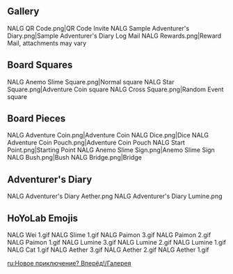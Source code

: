 {{EventTabs}}
==Gallery==
<gallery hideaddbutton="true" captionalign="center">
NALG QR Code.png|QR Code Invite
NALG Sample Adventurer's Diary.png|Sample Adventurer's Diary Log
Mail NALG Rewards.png|Reward Mail, attachments may vary
</gallery>

==Board Squares==
<gallery hideaddbutton="true" captionalign="center">
NALG Anemo Slime Square.png|Normal square
NALG Star Square.png|Adventure Coin square
NALG Cross Square.png|Random Event square
</gallery>

==Board Pieces==
<gallery hideaddbutton="true" captionalign="center">
NALG Adventure Coin.png|Adventure Coin
NALG Dice.png|Dice
NALG Adventure Coin Pouch.png|Adventure Coin Pouch
NALG Start Point.png|Starting Point
NALG Anemo Slime Sign.png|Anemo Slime Sign
NALG Bush.png|Bush
NALG Bridge.png|Bridge
</gallery>

==Adventurer's Diary==
<gallery hideaddbutton="true" captionalign="center">
NALG Adventurer's Diary Aether.png
NALG Adventurer's Diary Lumine.png
</gallery>

==HoYoLab Emojis==
<gallery hideaddbutton="true" captionalign="center">
NALG Wei 1.gif
NALG Slime 1.gif
NALG Paimon 3.gif
NALG Paimon 2.gif
NALG Paimon 1.gif
NALG Lumine 3.gif
NALG Lumine 2.gif
NALG Lumine 1.gif
NALG Cat 1.gif
NALG Aether 3.gif
NALG Aether 2.gif
NALG Aether 1.gif
</gallery>

[[ru:Новое приключение? Вперёд!/Галерея]]